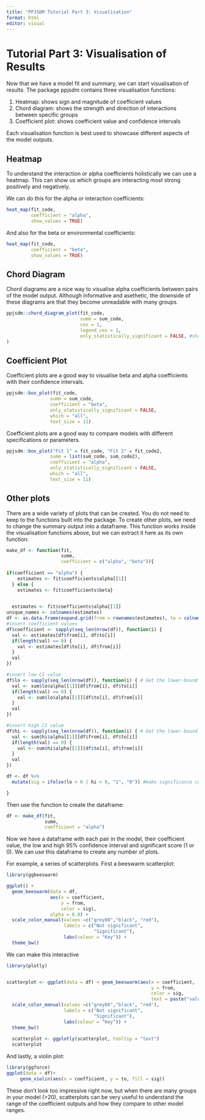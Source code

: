 ```yaml
---
title: "PPJSDM Tutorial Part 3: Visualisation"
format: html
editor: visual
---
```


# Tutorial Part 3: Visualisation of Results 

Now that we have a model fit and summary, we can start visualisation of results. The package ppjsdm contains three visualisation functions:

1.  Heatmap: shows sign and magnitude of coefficient values
2.  Chord diagram: shows the strength and direction of interactions between specific groups
3.  Coefficient plot: shows coefficient value and confidence intervals

Each visualisation function is best used to showcase different aspects of the model outputs.

## Heatmap

To understand the interaction or alpha coefficients holistically we can use a heatmap. This can show us which groups are interacting most strong positively and negatively.

We can do this for the alpha or interaction coefficients:

```r
heat_map(fit_code, 
         coefficient = "alpha", 
         show_values = TRUE)
```

And also for the beta or environmental coefficients:

```r
heat_map(fit_code, 
         coefficient = "beta", 
         show_values = TRUE) 
```

## Chord Diagram 

Chord diagrams are a nice way to visualise alpha coefficients between pairs of the model output. Although informative and asethetic, the downside of these diagrams are that they become unreadable with many groups.

```r
ppjsdm::chord_diagram_plot(fit_code,
                           summ = sum_code,
                           cex = 1, 
                           legend_cex = 1,
                           only_statistically_significant = FALSE, #show non-significant coefs
) 
```

## Coefficient Plot

Coefficient plots are a good way to visualise beta and alpha coefficients with their confidence intervals.

```r
ppjsdm::box_plot(fit_code, 
                summ = sum_code, 
                coefficient = "beta", 
                only_statistically_significant = FALSE, 
                which = "all", 
                text_size = 11)
```

Coefficient plots are a good way to compare models with different specifications or parameters.

```r
ppjsdm::box_plot("Fit 1" = fit_code, "Fit 2" = fit_code2, 
                summ = list(sum_code, sum_code2),  
                coefficient = "alpha", 
                only_statistically_significant = FALSE, 
                which = "all", 
                text_size = 11)
```

## Other plots

There are a wide variety of plots that can be created. You do not need to keep to the functions built into the package. To create other plots, we need to change the summary output into a dataframe. This function works inside the visualisation functions above, but we can extract it here as its own function:

```r
make_df <- function(fit, 
                    summ, 
                    coefficient = c("alpha", "beta")){
  
if(coefficient == "alpha") {
    estimates <- fit$coefficients$alpha[[1]]
  } else {
    estimates <- fit$coefficients$beta}

  
  estimates <- fit$coefficients$alpha[[1]]
unique_names <- colnames(estimates)
df <- as.data.frame(expand.grid(from = rownames(estimates), to = colnames(estimates)))
#insert coefficient values
df$coefficient <- sapply(seq_len(nrow(df)), function(i) {
  val <- estimates[df$from[i], df$to[i]]
  if(length(val) == 0) {
    val <- estimates[df$to[i], df$from[i]]
  }
  val
})

#insert low CI value 
df$lo <- sapply(seq_len(nrow(df)), function(i) { # Get the lower-bound of the CIs
  val <- sum$lo$alpha[[1]][df$from[i], df$to[i]]
  if(length(val) == 0) {
    val <- sum$lo$alpha[[1]][df$to[i], df$from[i]]
  }
  val
})

#insert high CI value 
df$hi <- sapply(seq_len(nrow(df)), function(i) { # Get the lower-bound of the CIs
  val <- sum$hi$alpha[[1]][df$from[i], df$to[i]]
  if(length(val) == 0) {
    val <- sum$hi$alpha[[1]][df$to[i], df$from[i]]
  }
  val
})

df <- df %>% 
  mutate(sig = ifelse(lo > 0 | hi < 0, "1", "0")) #make significance column, 1 = significant, 0 = not significant 

}
```

Then use the function to create the dataframe:

```r
df <- make_df(fit, 
              summ, 
              coefficient = "alpha")
```

Now we have a dataframe with each pair in the model, their coefficient value, the low and high 95% confidence interval and significant score (1 or 0). We can use this dataframe to create any number of plots.

For example, a series of scatterplots. First a beeswarm scatterplot:

```r
library(ggbeeswarm)

ggplot() +
  geom_beeswarm(data = df, 
                aes(x = coefficient, 
                    y = from, 
                    color = sig), 
                alpha = 0.8) +
  scale_color_manual(values =c("grey80","black", "red"),
                     labels = c("Not significant", 
                                "Significant"), 
                     labs(colour = "Key")) +
  theme_bw()

```

We can make this interactive

```r
library(plotly)


scatterplot <- ggplot(data = df) + geom_beeswarm(aes(x = coefficient, 
                                                     y = from, 
                                                     color = sig, 
                                                     text = paste("value:", coefficient, "<br>","from", from, "<br>", "to" , to)), alpha = 0.8) +
  scale_color_manual(values =c("grey80","black", "red"),  
                     labels = c("Not significant",
                                "Significant"), 
                     labs(colour = "Key")) +
  theme_bw()
  
  scatterplot <- ggplotly(scatterplot, tooltip = "text")
  scatterplot
```

And lastly, a violin plot:

```r
library(ggforce)
ggplot(data = df)+
     geom_violin(aes(x = coefficient, y = to, fill = sig))

```

These don't look too impressive right now, but when there are many groups in your model (\>20), scatterplots can be very useful to understand the range of the coefficient outputs and how they compare to other model ranges.
